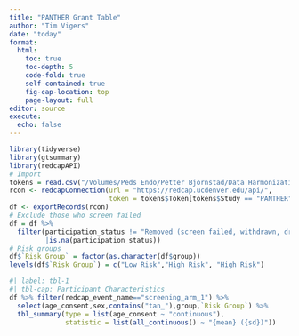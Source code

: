 ```yaml
---
title: "PANTHER Grant Table"
author: "Tim Vigers"
date: "today"
format:
  html:
    toc: true
    toc-depth: 5
    code-fold: true
    self-contained: true
    fig-cap-location: top
    page-layout: full
editor: source
execute:
  echo: false
---
```


```r
library(tidyverse)
library(gtsummary)
library(redcapAPI)
# Import
tokens = read.csv("/Volumes/Peds Endo/Petter Bjornstad/Data Harmonization/api_tokens.csv")
rcon <- redcapConnection(url = "https://redcap.ucdenver.edu/api/",
                         token = tokens$Token[tokens$Study == "PANTHER"])
df <- exportRecords(rcon)
# Exclude those who screen failed
df = df %>% 
  filter(participation_status != "Removed (screen failed, withdrawn, dropped out, etc.)"
         |is.na(participation_status))
# Risk groups
df$`Risk Group` = factor(as.character(df$group))
levels(df$`Risk Group`) = c("Low Risk","High Risk", "High Risk")
```

```r
#| label: tbl-1
#| tbl-cap: Participant Characteristics
df %>% filter(redcap_event_name=="screening_arm_1") %>%
  select(age_consent,sex,contains("tan_"),group,`Risk Group`) %>%
  tbl_summary(type = list(age_consent ~ "continuous"),
              statistic = list(all_continuous() ~ "{mean} ({sd})"))
```




